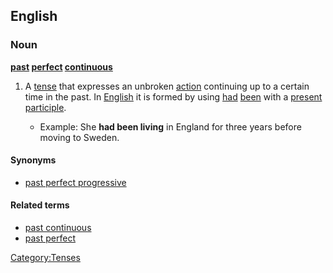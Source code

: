 ==English==

===Noun===
'''[[past]] [[perfect]] [[continuous]]'''

# {{grammar}} A [[tense]] that expresses an unbroken [[action]] continuing up to a certain time in the past. In [[English]] it is formed by using [[had]] [[been]] with a [[present participle]].
#*Example: She '''had been living''' in England for three years before moving to Sweden.

====Synonyms====
*[[past perfect progressive]]

====Related terms====
*[[past continuous]]
*[[past perfect]]

[[Category:Tenses]]